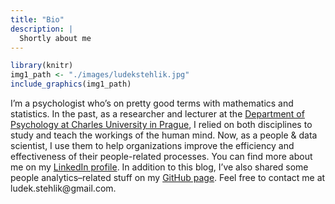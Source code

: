 ```yaml
---
title: "Bio"
description: |
  Shortly about me
---
```


```r
library(knitr)
img1_path <- "./images/ludekstehlik.jpg"
include_graphics(img1_path)
```

I’m a psychologist who’s on pretty good terms with mathematics and statistics. In the past, as a researcher and lecturer at the [Department of Psychology at Charles University in Prague](https://kps.ff.cuni.cz/cs/){target="_blank"}, I relied on both disciplines to study and teach the workings of the human mind. Now, as a people & data scientist, I use them to help organizations improve the efficiency and effectiveness of their people-related processes. You can find more about me on my [LinkedIn profile](https://www.linkedin.com/in/ludekstehlik/){target="_blank"}. In addition to this blog, I’ve also shared some people analytics–related stuff on my [GitHub page](https://github.com/lstehlik2809){target="_blank"}. Feel free to contact me at ludek.stehlik@gmail.com.